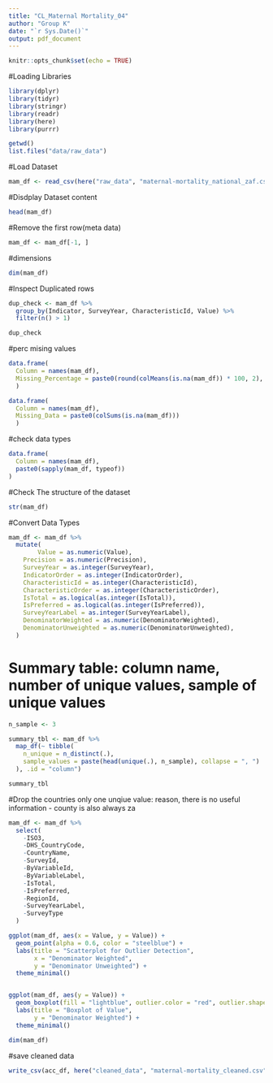 ```yaml
---
title: "CL_Maternal Mortality_04"
author: "Group K"
date: "`r Sys.Date()`"
output: pdf_document
---
```


```r
knitr::opts_chunk$set(echo = TRUE)
```

#Loading Libraries
```r
library(dplyr)
library(tidyr)
library(stringr)
library(readr)
library(here)
library(purrr)

getwd()
list.files("data/raw_data")
```
#Load Dataset 
```r
mam_df <- read_csv(here("raw_data", "maternal-mortality_national_zaf.csv"))
```

#Disdplay Dataset content
```r
head(mam_df)
```

#Remove the first row(meta data)
```r
mam_df <- mam_df[-1, ]
```
#dimensions 
```r
dim(mam_df)
```

#Inspect Duplicated rows
```r
dup_check <- mam_df %>%
  group_by(Indicator, SurveyYear, CharacteristicId, Value) %>%
  filter(n() > 1)

dup_check

```

#perc mising values
```r

data.frame(
  Column = names(mam_df),
  Missing_Percentage = paste0(round(colMeans(is.na(mam_df)) * 100, 2), "%")
  )

```

```r
data.frame(
  Column = names(mam_df),
  Missing_Data = paste0(colSums(is.na(mam_df)))
  )
```

#check data types
```r
data.frame(
  Column = names(mam_df),
  paste0(sapply(mam_df, typeof))
)

```
#Check The structure of the dataset 
```r
str(mam_df)

```

#Convert Data Types
```r
mam_df <- mam_df %>%
  mutate(
        Value = as.numeric(Value),
    Precision = as.numeric(Precision),
    SurveyYear = as.integer(SurveyYear),
    IndicatorOrder = as.integer(IndicatorOrder),
    CharacteristicId = as.integer(CharacteristicId),
    CharacteristicOrder = as.integer(CharacteristicOrder),
    IsTotal = as.logical(as.integer(IsTotal)),
    IsPreferred = as.logical(as.integer(IsPreferred)),
    SurveyYearLabel = as.integer(SurveyYearLabel),
    DenominatorWeighted = as.numeric(DenominatorWeighted),
    DenominatorUnweighted = as.numeric(DenominatorUnweighted),
  )
```
# Summary table: column name, number of unique values, sample of unique values
```r

n_sample <- 3

summary_tbl <- mam_df %>%
  map_df(~ tibble(
    n_unique = n_distinct(.),
    sample_values = paste(head(unique(.), n_sample), collapse = ", ")
  ), .id = "column")

summary_tbl
```
  

#Drop the countries only one unqiue value: reason, there is no useful information - county is also always za
```r
mam_df <- mam_df %>%
  select(
    -ISO3, 
    -DHS_CountryCode, 
    -CountryName, 
    -SurveyId,
    -ByVariableId, 
    -ByVariableLabel, 
    -IsTotal,
    -IsPreferred, 
    -RegionId, 
    -SurveyYearLabel, 
    -SurveyType
  )
```

```r
ggplot(mam_df, aes(x = Value, y = Value)) +
  geom_point(alpha = 0.6, color = "steelblue") +
  labs(title = "Scatterplot for Outlier Detection",
       x = "Denominator Weighted",
       y = "Denominator Unweighted") +
  theme_minimal()


ggplot(mam_df, aes(y = Value)) +
  geom_boxplot(fill = "lightblue", outlier.color = "red", outlier.shape = 16) +
  labs(title = "Boxplot of Value",
       y = "Denominator Weighted") +
  theme_minimal()


```
```r
dim(mam_df)
```

#save cleaned data
```r
write_csv(acc_df, here("cleaned_data", "maternal-mortality_cleaned.csv"))
```
